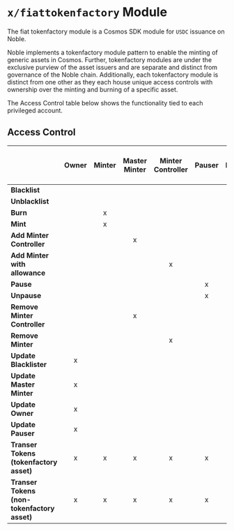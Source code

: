 # `x/fiattokenfactory` Module

The fiat tokenfactory module is a Cosmos SDK module for `USDC` issuance on Noble.

Noble implements a tokenfactory module pattern to enable the minting of generic assets in Cosmos. Further, tokenfactory modules are under the exclusive purview of the asset issuers and are separate and distinct from governance of the Noble chain. Additionally, each tokenfactory module is distinct from one other as they each house unique access controls with ownership over the minting and burning of a specific asset.

The Access Control table below shows the functionality tied to each privileged account.

## Access Control

|                                             | **Owner** | **Minter** | **Master Minter** | **Minter Controller** | **Pauser** | **Blacklister** | **Is Paused<br>(Actions Allowed)** |
|---------------------------------------------|:---------:|:----------:|:-----------------:|:---------------------:|:----------:|:---------------:|:--------------------------------:|
| **Blacklist**                               |           |            |                   |                       |            |        x        |                 x                |
| **Unblacklist**                             |           |            |                   |                       |            |        x        |                 x                |
| **Burn**                                    |           |      x     |                   |                       |            |                 |                                  |
| **Mint**                                    |           |      x     |                   |                       |            |                 |                                  |
| **Add Minter Controller**                   |           |            |         x         |                       |            |                 |                 x                |
| **Add Minter with allowance**               |           |            |                   |           x           |            |                 |                 x                |
| **Pause**                                   |           |            |                   |                       |      x     |                 |                 x                |
| **Unpause**                                 |           |            |                   |                       |      x     |                 |                 x                |
| **Remove Minter Controller**                |           |            |         x         |                       |            |                 |                 x                |
| **Remove Minter**                           |           |            |                   |           x           |            |                 |                 x                |
| **Update Blacklister**                      |     x     |            |                   |                       |            |                 |                 x                |
| **Update Master Minter**                    |     x     |            |                   |                       |            |                 |                 x                |
| **Update Owner**                            |     x     |            |                   |                       |            |                 |                 x                |
| **Update Pauser**                           |     x     |            |                   |                       |            |                 |                 x                |
| **Transer Tokens (tokenfactory asset)**     |     x     |      x     |         x         |           x           |      x     |        x        |                                  |
| **Transer Tokens (non-tokenfactory asset)** |     x     |      x     |         x         |           x           |      x     |        x        |                 x                |

